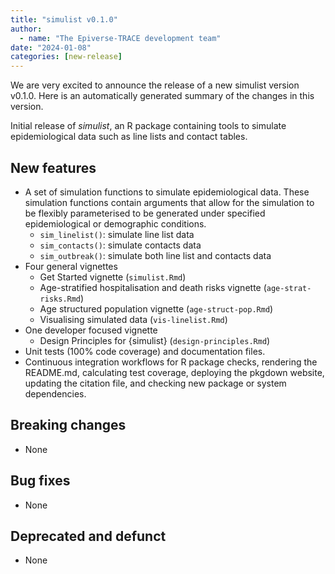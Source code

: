 ```yaml
---
title: "simulist v0.1.0"
author:
  - name: "The Epiverse-TRACE development team"
date: "2024-01-08"
categories: [new-release]
---
```


We are very excited to announce the release of a new simulist version v0.1.0.
Here is an automatically generated summary of the changes in this version.

Initial release of _simulist_, an R package containing tools to simulate epidemiological data such as line lists and contact tables.

## New features

* A set of simulation functions to simulate epidemiological data. These simulation functions contain arguments that allow for the simulation to be flexibly parameterised to be generated under specified epidemiological or demographic conditions.
  - `sim_linelist()`: simulate line list data
  - `sim_contacts()`: simulate contacts data
  - `sim_outbreak()`: simulate both line list and contacts data
* Four general vignettes
  - Get Started vignette (`simulist.Rmd`)
  - Age-stratified hospitalisation and death risks vignette (`age-strat-risks.Rmd`)
  - Age structured population vignette (`age-struct-pop.Rmd`)
  - Visualising simulated data (`vis-linelist.Rmd`)

* One developer focused vignette
  - Design Principles for {simulist} (`design-principles.Rmd`)

* Unit tests (100% code coverage) and documentation files.
* Continuous integration workflows for R package checks, rendering the README.md, calculating test coverage, deploying the pkgdown website, updating the citation file, and checking new package or system dependencies.

## Breaking changes

* None

## Bug fixes

* None

## Deprecated and defunct

* None

